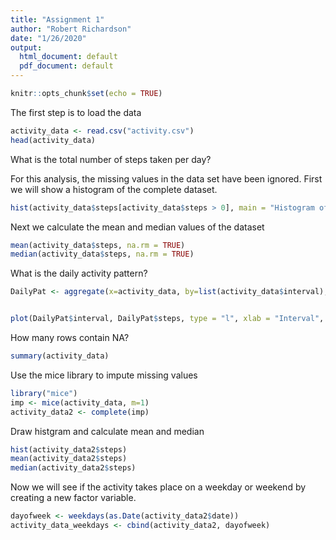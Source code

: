 ---
title: "Assignment 1"
author: "Robert Richardson"
date: "1/26/2020"
output:
  html_document: default
  pdf_document: default
---

```{r setup, include=FALSE}
knitr::opts_chunk$set(echo = TRUE)
```

The first step is to load the data

```{r}

activity_data <- read.csv("activity.csv")
head(activity_data)
```

What is the total number of steps taken per day?

For this analysis, the missing values in the data set have been ignored. First we will show a histogram of the complete dataset.

```{r}
hist(activity_data$steps[activity_data$steps > 0], main = "Histogram of Steps Taken Daily", xlab = "Steps")
```
Next we calculate the mean and median values of the dataset 

```{r}
mean(activity_data$steps, na.rm = TRUE)
median(activity_data$steps, na.rm = TRUE)
```

What is the daily activity pattern?

```{r warning = FALSE}
DailyPat <- aggregate(x=activity_data, by=list(activity_data$interval),                      FUN = mean, na.rm = TRUE)


plot(DailyPat$interval, DailyPat$steps, type = "l", xlab = "Interval", ylab = "Steps")
```

How many rows contain NA?

```{r}
summary(activity_data)
```

Use the mice library to impute missing values
```{r}
library("mice")
imp <- mice(activity_data, m=1)
activity_data2 <- complete(imp)
```
Draw histgram and calculate mean and median
```{r}
hist(activity_data2$steps)
mean(activity_data2$steps)
median(activity_data2$steps)
```

Now we will see if the activity takes place on a weekday or weekend by creating a new factor variable.
```{r}
dayofweek <- weekdays(as.Date(activity_data2$date))
activity_data_weekdays <- cbind(activity_data2, dayofweek)
```

